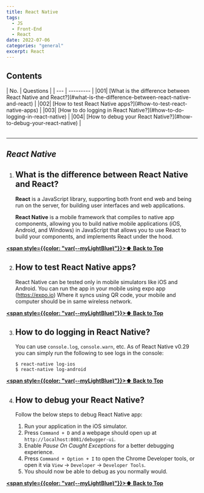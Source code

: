 ```yaml
---
title: React Native
tags:
  - JS
  - Front-End
  - React
date: 2022-07-06
categories: "general" 
excerpt: React 
---
```


## Contents
<div className="innerContainer">
| No. | Questions |  
| --- | --------- |  
|001| [What is the difference between React Native and React?](#what-is-the-difference-between-react-native-and-react) |
|002| [How to test React Native apps?](#how-to-test-react-native-apps) |
|003| [How to do logging in React Native?](#how-to-do-logging-in-react-native) |
|004| [How to debug your React Native?](#how-to-debug-your-react-native) |
</div>
<br/>
<hr/>

## *React Native*
    
001. ## What is the difference between React Native and React?

     **React** is a JavaScript library, supporting both front end web and being run on the server, for building user interfaces and web applications.

     **React Native** is a mobile framework that compiles to native app components, allowing you to build native mobile applications (iOS, Android, and Windows) in JavaScript that allows you to use React to build your components, and implements React under the hood.


   **[<span style={{color: "var(--myLightBlue)"}}>⬆ Back to Top</span>](#contents)**
    
002. ## How to test React Native apps?

     React Native can be tested only in mobile simulators like iOS and Android. You can run the app in your mobile using expo app (https://expo.io) Where it syncs using QR code, your mobile and computer should be in same wireless network.


   **[<span style={{color: "var(--myLightBlue)"}}>⬆ Back to Top</span>](#contents)**
    
003. ## How to do logging in React Native?

     You can use `console.log`, `console.warn`, etc. As of React Native v0.29 you can simply run the following to see logs in the console:

     ```
     $ react-native log-ios
     $ react-native log-android
     ```


   **[<span style={{color: "var(--myLightBlue)"}}>⬆ Back to Top</span>](#contents)**
    
004. ## How to debug your React Native?

     Follow the below steps to debug React Native app:

     1. Run your application in the iOS simulator.
     2. Press `Command + D` and a webpage should open up at `http://localhost:8081/debugger-ui`.
     3. Enable *Pause On Caught Exceptions* for a better debugging experience.
     4. Press `Command + Option + I` to open the Chrome Developer tools, or open it via `View` -> `Developer` -> `Developer Tools`.
     5. You should now be able to debug as you normally would.


   **[<span style={{color: "var(--myLightBlue)"}}>⬆ Back to Top</span>](#contents)**
    
